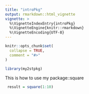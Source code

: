 ```yaml
---
title: "introPkg"
output: rmarkdown::html_vignette
vignette: >
  %\VignetteIndexEntry{introPkg}
  %\VignetteEngine{knitr::rmarkdown}
  %\VignetteEncoding{UTF-8}
---
```


```r
knitr::opts_chunk$set(
  collapse = TRUE,
  comment = "#>"
)
```

```r
library(my2stpkg)
```

This is how to use my package::square

```r
 result = square(1:10)
```
